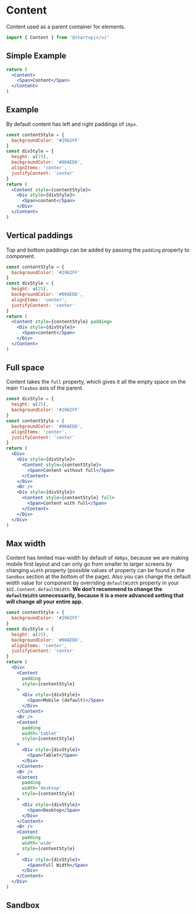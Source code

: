 
# Content

Content used as a parent container for elements.

```jsx
import { Content } from '@startupjs/ui'
```

## Simple Example
```jsx example
return (
  <Content>
    <Span>Content</Span>
  </Content>
)
```

## Example

By default content has left and right paddings of `16px`.

```jsx example
const contentStyle = {
  backgroundColor: '#2962FF'
}
const divStyle = {
  height: u(25),
  backgroundColor: '#00AED6',
  alignItems: 'center',
  justifyContent: 'center'
}
return (
  <Content style={contentStyle}>
    <Div style={divStyle}>
      <Span>content</Span>
    </Div>
  </Content>
)
```

## Vertical paddings
Top and bottom paddings can be added by passing the `padding` property to component.

```jsx example
const contentStyle = {
  backgroundColor: '#2962FF'
}
const divStyle = {
  height: u(25),
  backgroundColor: '#00AED6',
  alignItems: 'center',
  justifyContent: 'center'
}
return (
  <Content style={contentStyle} padding>
    <Div style={divStyle}>
      <Span>content</Span>
    </Div>
  </Content>
)
```

## Full space

Content takes the `full` property, which gives it all the empty space on the main `flexbox` axis of the parent.

```jsx example
const divStyle = {
  height: u(25),
  backgroundColor: '#2962FF'
}
const contentStyle = {
  backgroundColor: '#00AED6',
  alignItems: 'center',
  justifyContent: 'center'
}
return (
  <Div>
    <Div style={divStyle}>
      <Content style={contentStyle}>
        <Span>Content without full</Span>
      </Content>
    </Div>
    <Br />
    <Div style={divStyle}>
      <Content style={contentStyle} full>
        <Span>Content with full</Span>
      </Content>
    </Div>
  </Div>
)
```

## Max width

Content has limited max-width by default of `480px`, because we are making mobile first layout and can only go from smaller to larger screens by changing `width` property (possible values of property can be found in the `Sandbox` section at the bottom of the page). Also you can change the default width value for component by overriding `defaultWidth` property in your `$UI.Content.defaultWidth`. **We don't recommend to change the `defaultWidth` unnecessarily, because it is a more advanced setting that will change all your entire app.**

```jsx example
const contentStyle = {
  backgroundColor: '#2962FF'
}
const divStyle = {
  height: u(25),
  backgroundColor: '#00AED6',
  alignItems: 'center',
  justifyContent: 'center'
}
return (
  <Div>
    <Content
      padding
      style={contentStyle}
    >
      <Div style={divStyle}>
        <Span>Mobile (default)</Span>
      </Div>
    </Content>
    <Br />
    <Content
      padding
      width='tablet'
      style={contentStyle}
    >
      <Div style={divStyle}>
        <Span>Tablet</Span>
      </Div>
    </Content>
    <Br />
    <Content
      padding
      width='desktop'
      style={contentStyle}
    >
      <Div style={divStyle}>
        <Span>Desktop</Span>
      </Div>
    </Content>
    <Br />
    <Content
      padding
      width='wide'
      style={contentStyle}
    >
      <Div style={divStyle}>
        <Span>Full Width</Span>
      </Div>
    </Content>
  </Div>
)
```

## Sandbox

<Sandbox Component={Content} />

